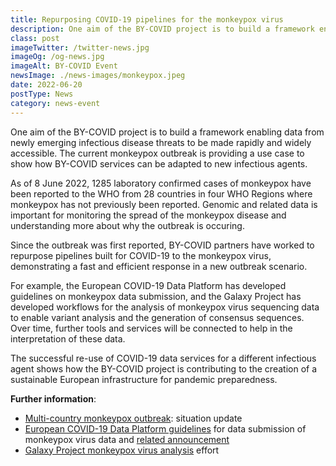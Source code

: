 ```yaml
---
title: Repurposing COVID-19 pipelines for the monkeypox virus
description: One aim of the BY-COVID project is to build a framework enabling data from newly emerging infectious disease threats to be made rapidly and widely accessible.
class: post
imageTwitter: /twitter-news.jpg
imageOg: /og-news.jpg
imageAlt: BY-COVID Event
newsImage: ./news-images/monkeypox.jpeg
date: 2022-06-20
postType: News
category: news-event
---
```



One aim of the BY-COVID project is to build a framework enabling data from newly emerging infectious disease threats to be made rapidly and widely accessible. The current monkeypox outbreak is providing a use case to show how BY-COVID services can be adapted to new infectious agents.

As of 8 June 2022, 1285 laboratory confirmed cases of monkeypox have been reported to the WHO from 28 countries in four WHO Regions where monkeypox has not previously been reported. Genomic and related data is important for monitoring the spread of the monkeypox disease and understanding more about why the outbreak is occuring.

Since the outbreak was first reported, BY-COVID partners have worked to repurpose pipelines built for COVID-19 to the monkeypox virus, demonstrating a fast and efficient response in a new outbreak scenario. 

For example, the European COVID-19 Data Platform has developed guidelines on monkeypox data submission, and the Galaxy Project has developed workflows for the analysis of monkeypox virus sequencing data to enable variant analysis and the generation of consensus sequences. Over time, further tools and services will be connected to help in the interpretation of these data.

The successful re-use of COVID-19 data services for a different infectious agent shows how the BY-COVID project is contributing to the creation of a sustainable European infrastructure for pandemic preparedness.


**Further information**:

* [Multi-country monkeypox outbreak](https://www.who.int/emergencies/disease-outbreak-news/item/2022-DON392): situation update
* [European COVID-19 Data Platform guidelines](https://www.covid19dataportal.org/news/monkeypox-viral-data-submissions?nid=2038) for data submission of monkeypox virus data and [related announcement](https://www.covid19dataportal.org/news/monkeypox-viral-data-submissions?nid=2038)
* [Galaxy Project monkeypox virus analysis](https://galaxyproject.org/projects/mpxv/) effort
